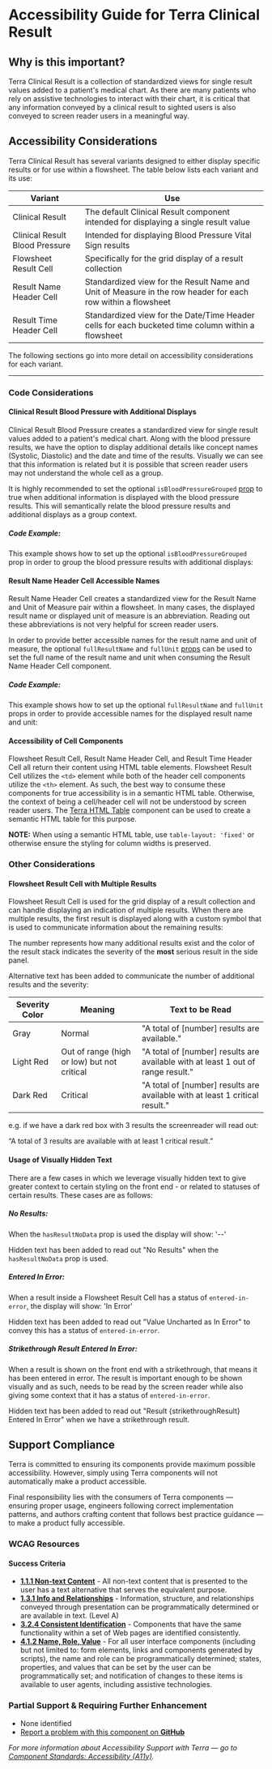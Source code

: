 
<Badge />

# Accessibility Guide for Terra Clinical Result

## Why is this important?

Terra Clinical Result is a collection of standardized views for single result values added to a patient's medical chart. As there are many patients who rely on assistive technologies to interact with their chart, it is critical that any information conveyed by a clinical result to sighted users is also conveyed to screen reader users in a meaningful way.

## Accessibility Considerations

Terra Clinical Result has several variants designed to either display specific results or for use within a flowsheet. The table below lists each variant and its use:

| Variant | Use |
| --- | --- |
| Clinical Result | The default Clinical Result component intended for displaying a single result value |
| Clinical Result Blood Pressure | Intended for displaying Blood Pressure Vital Sign results |
| Flowsheet Result Cell | Specifically for the grid display of a result collection |
| Result Name Header Cell | Standardized view for the Result Name and Unit of Measure in the row header for each row within a flowsheet |
| Result Time Header Cell | Standardized view for the Date/Time Header cells for each bucketed time column within a flowsheet |

The following sections go into more detail on accessibility considerations for each variant.

----

### Code Considerations

#### Clinical Result Blood Pressure with Additional Displays

Clinical Result Blood Pressure creates a standardized view for single result values added to a patient's medical chart. Along with the blood pressure results, we have the option to display additional details like concept names (Systolic, Diastolic) and the date and time of the results. Visually we can see that this information is related but it is possible that screen reader users may not understand the whole cell as a group.

<Notice variant="important" ariaLevel="5">

It is highly recommended to set the optional `isBloodPressureGrouped` [prop](https://engineering.cerner.com/terra-ui/components/terra-clinical-result/clinical-result/clinical-result-blood-pressure#clinical-result-blood-pressure-props) to true when additional information is displayed with the blood pressure results. This will semantically relate the blood pressure results and additional displays as a group context.

</Notice>

##### Code Example:

This example shows how to set up the optional `isBloodPressureGrouped` prop in order to group the blood pressure results with additional displays:

<ClinicalResultBloodPressureExtraDisplays title="Clinical Result Blood Pressure with Additional Displays" />

#### Result Name Header Cell Accessible Names

Result Name Header Cell creates a standardized view for the Result Name and Unit of Measure pair within a flowsheet. In many cases, the displayed result name or displayed unit of measure is an abbreviation. Reading out these abbreviations is not very helpful for screen reader users.

<Notice variant="important" ariaLevel="5">

In order to provide better accessible names for the result name and unit of measure, the optional `fullResultName` and `fullUnit` [props](https://engineering.cerner.com/terra-ui/components/terra-clinical-result/clinical-result/result-name-header-cell#result-name-header-cell-props) can be used to set the full name of the result name and unit when consuming the Result Name Header Cell component.

</Notice>

##### Code Example:

This example shows how to set up the optional `fullResultName` and `fullUnit` props in order to provide accessible names for the displayed result name and unit:

<ResultNameHeaderCellAccessibleNamesExample title="Result Name Header Cell Accessible Names" />

#### Accessibility of Cell Components

Flowsheet Result Cell, Result Name Header Cell, and Result Time Header Cell all return their content using HTML table elements.
Flowsheet Result Cell utilizes the `<td>` element while both of the header cell components utilize the `<th>` element.
As such, the best way to consume these components for true accessibility is in a semantic HTML table.
Otherwise, the context of being a cell/header cell will not be understood by screen reader users.
The [Terra HTML Table](https://engineering.cerner.com/terra-ui/components/cerner-terra-core-docs/html-table/about) component can be used to create a semantic HTML table for this purpose.


**NOTE:** When using a semantic HTML table, use `table-layout: 'fixed'` or otherwise ensure the styling for column widths is preserved.

### Other Considerations

#### Flowsheet Result Cell with Multiple Results

Flowsheet Result Cell is used for the grid display of a result collection and can handle displaying an indication of multiple results. When there are multiple results, the first result is displayed along with a custom symbol that is used to communicate information about the remaining results:

<FlowsheetResultCellMultipleResultsSymbols />

The number represents how many additional results exist and the color of the result stack indicates the severity of the **most** serious result in the side panel.

Alternative text has been added to communicate the number of additional results and the severity:

| Severity Color | Meaning | Text to be Read |
| --- | --- | --- |
| Gray | Normal | "A total of [number] results are available." |
| Light Red | Out of range (high or low) but not critical | "A total of [number] results are available with at least 1 out of range result." |
| Dark Red | Critical | "A total of [number] results are available with at least 1 critical result." |

e.g. if we have a dark red box with 3 results the screenreader will read out:

“A total of 3 results are available with at least 1 critical result.”

#### Usage of Visually Hidden Text

There are a few cases in which we leverage visually hidden text to give greater context to certain styling on the front end - or related to statuses of certain results. These cases are as follows:

##### No Results:

When the `hasResultNoData` prop is used the display will show: '--'

Hidden text has been added to read out "No Results" when the `hasResultNoData` prop is used.

##### Entered In Error:

When a result inside a Flowsheet Result Cell has a status of `entered-in-error`, the display will show: 'In Error'

Hidden text has been added to read out "Value Uncharted as In Error" to convey this has a status of `entered-in-error`.

##### Strikethrough Result Entered In Error:

When a result is shown on the front end with a strikethrough, that means it has been entered in error. The result is important enough to be shown visually and as such, needs to be read by the screen reader while also giving some context that it has a status of `entered-in-error`.

Hidden text has been added to read out "Result {strikethroughResult} Entered In Error" when we have a strikethrough result.

## Support Compliance

Terra is committed to ensuring its components provide maximum possible accessibility. However, simply using Terra components will not automatically make a product accessible.

Final responsibility lies with the consumers of Terra components &mdash; ensuring proper usage, engineers following correct implementation patterns, and authors crafting content that follows best practice guidance &mdash; to make a product fully accessible.

### WCAG Resources

#### Success Criteria

- [**1.1.1 Non-text Content**](https://www.w3.org/WAI/WCAG21/Understanding/non-text-content) - All non-text content that is presented to the user has a text alternative that serves the equivalent purpose.
- [**1.3.1 Info and Relationships**](https://www.w3.org/WAI/WCAG21/Understanding/info-and-relationships) - Information, structure, and relationships conveyed through presentation can be programmatically determined or are available in text. (Level A)
- [**3.2.4 Consistent Identification**](https://www.w3.org/WAI/WCAG21/Understanding/consistent-identification) - Components that have the same functionality within a set of Web pages are identified consistently.
- [**4.1.2 Name, Role, Value**](https://www.w3.org/WAI/WCAG21/Understanding/name-role-value) - For all user interface components (including but not limited to: form elements, links and components generated by scripts), the name and role can be programmatically determined; states, properties, and values that can be set by the user can be programmatically set; and notification of changes to these items is available to user agents, including assistive technologies.

### Partial Support & Requiring Further Enhancement

- None identified
- [Report a problem with this component on **GitHub**](https://github.com/cerner/terra-clinical/issues/new/choose)

_For more information about Accessibility Support with Terra — go to [Component Standards: Accessibility (A11y)](https://engineering.cerner.com/terra-ui/about/terra-ui/component-standards#accessibility-a11y)._
